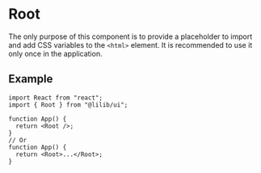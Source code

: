 
<Meta title="Configs/Root" />

# Root

The only purpose of this component is to provide a placeholder to import and add CSS variables to the `<html>` element. It is recommended to use it only once in the application.

## Example

```tsx
import React from "react";
import { Root } from "@lilib/ui";

function App() {
  return <Root />;
}
// Or
function App() {
  return <Root>...</Root>;
}
```
